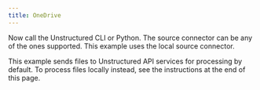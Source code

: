 ```yaml
---
title: OneDrive
---
```



<NewDocument />


<SharedOneDrive />

Now call the Unstructured CLI or Python. The source connector can be any of the ones supported. This example uses the local source connector.

This example sends files to Unstructured API services for processing by default. To process files locally instead, see the instructions at the end of this page.


<CodeGroup>
  <OneDriveAPISh />
  <OneDriveAPIPyV2 />
</CodeGroup>


<SharedPartitionByAPIOSS/>
